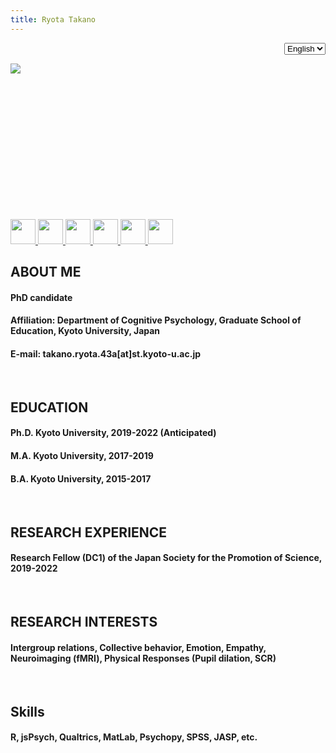 ```yaml
---
title: Ryota Takano
---
```


<div style = "text-align:right;">
<span class="custom-dropdown big">
<select name="select" onChange="location.href=value;">
<option value="">English</option>
<option value="https://ryotatkn.github.io/RyotawebE/">日本語</option>
</select> 
</span>
</div>


<div style="width:225px; height:150px">
<p><img src="pic/pic2.jpg"></p>
</div>
<br>
<br>
<br>
<br>
<br>
<div style=>
<p>
<a class="no-underline" href="https://twitter.com/takano_ryota">
<img src="pic/twitter.png" width="40px" height="40px"> </a>
<a class="no-underline" href="https://www.researchgate.net/profile/Ryota-Takano">
<img src="pic/rg.png" width="40px" height="40px"> 
<a class="no-underline" href="https://scholar.google.co.jp/citations?user=ucldCngAAAAJ&hl=ja">
<img src="pic/gs.png" width="40px" height="40px"> 
<a class="no-underline" href="https://osf.io/bpjds/">
<img src="pic/osf.png" width="40px" height="40px"> 
<a class="no-underline" href="https://github.com/RyotaTKN">
<img src="pic/gh.jpg" width="40px" height="40px"> 
<a class="no-underline" href=https://drive.google.com/file/d/1beMi4sr4bpTMRckQKzdkUq6yQqEHUTuy/view?usp=sharing">
<img src="pic/cv.png" width="40px" height="40px"> 
</a>
</p>

## **ABOUT ME**

#### PhD candidate 
#### Affiliation: Department of Cognitive Psychology, Graduate School of Education, Kyoto University, Japan
#### E-mail: takano.ryota.43a[at]st.kyoto-u.ac.jp
<br>

## **EDUCATION**

#### Ph.D.   Kyoto University, 2019-2022 (Anticipated)
#### M.A.    Kyoto University, 2017-2019
#### B.A.    Kyoto University, 2015-2017
<br>

## **RESEARCH EXPERIENCE**

#### Research Fellow (DC1) of the Japan Society for the Promotion of Science, 2019-2022
<br>

## **RESEARCH INTERESTS**

#### Intergroup relations, Collective behavior, Emotion, Empathy, Neuroimaging (fMRI), Physical Responses (Pupil dilation, SCR)
<br>

## **Skills**

#### R, jsPsych, Qualtrics, MatLab, Psychopy, SPSS, JASP, etc.

